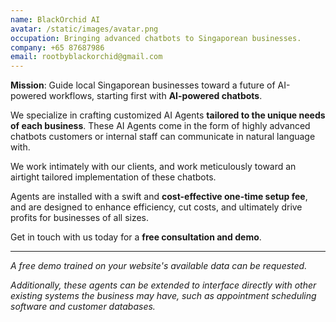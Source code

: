 ```yaml
---
name: BlackOrchid AI
avatar: /static/images/avatar.png
occupation: Bringing advanced chatbots to Singaporean businesses.
company: +65 87687986
email: rootbyblackorchid@gmail.com
---
```


**Mission**: Guide local Singaporean businesses toward a future of AI-powered workflows, starting first with **AI-powered chatbots**.

We specialize in crafting customized AI Agents **tailored to the unique needs of each business**. These AI Agents come in the form of highly advanced chatbots customers or internal staff can communicate in natural language with.

We work intimately with our clients, and work meticulously toward an airtight tailored implementation of these chatbots.

Agents are installed with a swift and **cost-effective one-time setup fee**, and are designed to enhance efficiency, cut costs, and ultimately drive profits for businesses of all sizes.

Get in touch with us today for a **free consultation and demo**.

---

*A free demo trained on your website's available data can be requested.*

*Additionally, these agents can be extended to interface directly with other existing systems the business may have, such as appointment scheduling software and customer databases.*






